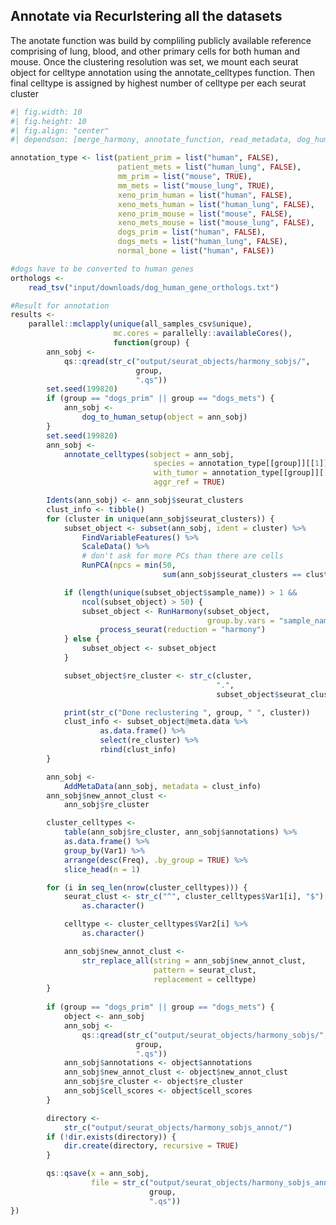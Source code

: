 ## Annotate via Recurlstering all the datasets
The anotate function was build by compliling publicly available reference
comprising of lung, blood, and other primary cells for both human and mouse.
Once the clustering resolution was set, we mount each seurat object for
celltype annotation using the annotate_celltypes function. Then final celltype is
assigned by highest number of celltype per each seurat cluster
```r
#| fig.width: 10
#| fig.height: 10
#| fig.align: "center"
#| dependson: [merge_harmony, annotate_function, read_metadata, dog_human_gene]

annotation_type <- list(patient_prim = list("human", FALSE),
                        patient_mets = list("human_lung", FALSE),
                        mm_prim = list("mouse", TRUE),
                        mm_mets = list("mouse_lung", TRUE),
                        xeno_prim_human = list("human", FALSE),
                        xeno_mets_human = list("human_lung", FALSE),
                        xeno_prim_mouse = list("mouse", FALSE),
                        xeno_mets_mouse = list("mouse_lung", FALSE),
                        dogs_prim = list("human", FALSE),
                        dogs_mets = list("human_lung", FALSE),
                        normal_bone = list("human", FALSE))

#dogs have to be converted to human genes
orthologs <-
    read_tsv("input/downloads/dog_human_gene_orthologs.txt")

#Result for annotation
results <-
    parallel::mclapply(unique(all_samples_csv$unique),
                       mc.cores = parallelly::availableCores(),
                       function(group) {
        ann_sobj <- 
            qs::qread(str_c("output/seurat_objects/harmony_sobjs/",
                            group,
                            ".qs"))
        set.seed(199820)
        if (group == "dogs_prim" || group == "dogs_mets") {
            ann_sobj <- 
                dog_to_human_setup(object = ann_sobj)
        }
        set.seed(199820)
        ann_sobj <-
            annotate_celltypes(sobject = ann_sobj,
                                species = annotation_type[[group]][[1]],
                                with_tumor = annotation_type[[group]][[2]],
                                aggr_ref = TRUE)

        Idents(ann_sobj) <- ann_sobj$seurat_clusters
        clust_info <- tibble()
        for (cluster in unique(ann_sobj$seurat_clusters)) {
            subset_object <- subset(ann_sobj, ident = cluster) %>%
                FindVariableFeatures() %>%
                ScaleData() %>%
                # don't ask for more PCs than there are cells
                RunPCA(npcs = min(50,
                                  sum(ann_sobj$seurat_clusters == cluster) - 1))

            if (length(unique(subset_object$sample_name)) > 1 &&
                ncol(subset_object) > 50) {
                subset_object <- RunHarmony(subset_object,
                                            group.by.vars = "sample_name") %>%
                    process_seurat(reduction = "harmony")
            } else {
                subset_object <- subset_object
            }

            subset_object$re_cluster <- str_c(cluster,
                                              ".",
                                              subset_object$seurat_clusters)

            print(str_c("Done reclustering ", group, " ", cluster))
            clust_info <- subset_object@meta.data %>%
                    as.data.frame() %>%
                    select(re_cluster) %>%
                    rbind(clust_info)
        }

        ann_sobj <- 
            AddMetaData(ann_sobj, metadata = clust_info)
        ann_sobj$new_annot_clust <- 
            ann_sobj$re_cluster

        cluster_celltypes <-
            table(ann_sobj$re_cluster, ann_sobj$annotations) %>%
            as.data.frame() %>%
            group_by(Var1) %>%
            arrange(desc(Freq), .by_group = TRUE) %>%
            slice_head(n = 1)

        for (i in seq_len(nrow(cluster_celltypes))) {
            seurat_clust <- str_c("^", cluster_celltypes$Var1[i], "$") %>%
                as.character()

            celltype <- cluster_celltypes$Var2[i] %>%
                as.character()

            ann_sobj$new_annot_clust <-
                str_replace_all(string = ann_sobj$new_annot_clust,
                                pattern = seurat_clust,
                                replacement = celltype)
        }
        
        if (group == "dogs_prim" || group == "dogs_mets") {
            object <- ann_sobj
            ann_sobj <-
                qs::qread(str_c("output/seurat_objects/harmony_sobjs/",
                            group,
                            ".qs"))
            ann_sobj$annotations <- object$annotations
            ann_sobj$new_annot_clust <- object$new_annot_clust
            ann_sobj$re_cluster <- object$re_cluster
            ann_sobj$cell_scores <- object$cell_scores
        }

        directory <- 
            str_c("output/seurat_objects/harmony_sobjs_annot/")
        if (!dir.exists(directory)) {
            dir.create(directory, recursive = TRUE)
        }

        qs::qsave(x = ann_sobj,
                  file = str_c("output/seurat_objects/harmony_sobjs_annot/",
                               group,
                               ".qs"))
})


```
